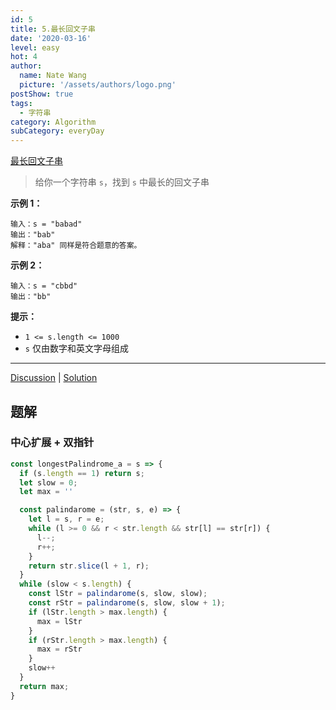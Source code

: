 ```yaml
---
id: 5
title: 5.最长回文子串
date: '2020-03-16'
level: easy
hot: 4
author:
  name: Nate Wang
  picture: '/assets/authors/logo.png'
postShow: true
tags:
  - 字符串
category: Algorithm
subCategory: everyDay
---
```


[最长回文子串](https://leetcode-cn.com/problems/longest-palindromic-substring/description/)



> 给你一个字符串 `s`，找到 `s` 中最长的回文子串

**示例 1：**

```
输入：s = "babad"
输出："bab"
解释："aba" 同样是符合题意的答案。
```

**示例 2：**

```
输入：s = "cbbd"
输出："bb"
```

**提示：**

- `1 <= s.length <= 1000`
- `s` 仅由数字和英文字母组成

------

[Discussion](https://leetcode-cn.com/problems/longest-palindromic-substring/comments/) | [Solution](https://leetcode-cn.com/problems/longest-palindromic-substring/solution/)

## 题解



###  中心扩展 + 双指针



```js
const longestPalindrome_a = s => {
  if (s.length == 1) return s;
  let slow = 0;
  let max = ''

  const palindarome = (str, s, e) => {
    let l = s, r = e;
    while (l >= 0 && r < str.length && str[l] == str[r]) {
      l--;
      r++;
    }
    return str.slice(l + 1, r);
  }
  while (slow < s.length) {    
    const lStr = palindarome(s, slow, slow);
    const rStr = palindarome(s, slow, slow + 1);
    if (lStr.length > max.length) {
      max = lStr
    }
    if (rStr.length > max.length) {
      max = rStr
    }
    slow++
  }
  return max;
}
```

